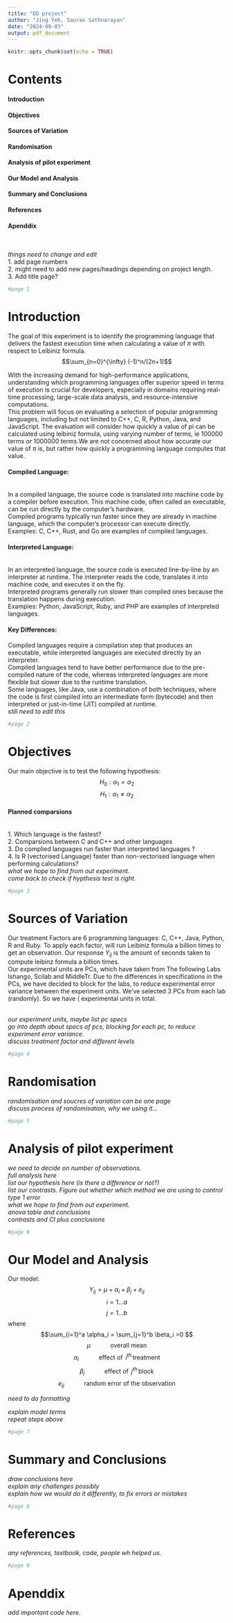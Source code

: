 ---
title: "ED project"
author: "Jing Yeh, Saurav Sathnarayan"
date: "2024-09-03"
output: pdf_document
---

```{r setup, include=FALSE}
knitr::opts_chunk$set(echo = TRUE)
```

# Contents

#### Introduction

#### Objectives

#### Sources of Variation

#### Randomisation

#### Analysis of pilot experiment

#### Our Model and Analysis

#### Summary and Conclusions

#### References

#### Apenddix

\

_things need to change and edit_
\
1. add page numbers
\
2. might need to add new pages/headings depending on project length.
\
3. Add title page?

\newpage



```{r include=FALSE}
#page 1
```

# Introduction

The goal of this experiment is to identify the programming language that delivers the fastest execution time when calculating a value of $\pi$ with respect to Leibiniz formula. $$\sum_{n=0}^{\infty} (-1)^n/(2n+1)$$

With the increasing demand for high-performance applications, understanding which programming languages offer superior speed in terms of execution is crucial for developers, especially in domains requiring real-time processing, large-scale data analysis, and resource-intensive computations.
\
This problem will focus on evaluating a selection of popular programming languages, including but not limited to C++, C, R, Python, Java, and JavaScript. The evaluation will consider how quickly a value of pi can be calculated using leibiniz formula, using varying number of terms, ie 100000 terms or 1000000 terms.We are not concerned about how accurate our value of $\pi$ is, but rather how quickly a programming language computes that value.
\

#### Compiled Language:
\
In a compiled language, the source code is translated into machine code by a compiler before execution. This machine code, often called an executable, can be run directly by the computer's hardware.
\
Compiled programs typically run faster since they are already in machine language, which the computer's processor can execute directly.
\
Examples: C, C++, Rust, and Go are examples of compiled languages.

#### Interpreted Language:
\
In an interpreted language, the source code is executed line-by-line by an interpreter at runtime. The interpreter reads the code, translates it into machine code, and executes it on the fly.
\
Interpreted programs generally run slower than compiled ones because the translation happens during execution.
\
Examples: Python, JavaScript, Ruby, and PHP are examples of interpreted languages.

#### Key Differences:
Compiled languages require a compilation step that produces an executable, while interpreted languages are executed directly by an interpreter.
\
 Compiled languages tend to have better performance due to the pre-compiled nature of the code, whereas interpreted languages are more flexible but slower due to the runtime translation.
\
Some languages, like Java, use a combination of both techniques, where the code is first compiled into an intermediate form (bytecode) and then interpreted or just-in-time (JIT) compiled at runtime.
\
_still need to edit this_


\newpage


```{r include=FALSE}
#page 2
```

# Objectives

Our main objective is to test the following hypothesis: $$H_0 : \alpha_1 = \alpha_2$$ $$H_1 : \alpha_1 \neq \alpha_2$$

#### Planned comparsions
\
1. Which language is the fastest?
\
2. Comparsions between C and C++ and other languages
\
3. Do complied languages run faster than interpreted languages ?
\
4. Is R (vectorised Language) faster than non-vectorised language when performing calculations?
\
_what we hope to find from out experiment._
\
_come back to check if hypthesis test is right._
\newpage




```{r include=FALSE}
#page 3
```

# Sources of Variation


Our treatment Factors are 6 programming languages: C, C++, Java, Python, R and Ruby. To apply each factor, will run Leibiniz formula a billion times to get an observation. Our response $Y_{ij}$ is the amount of seconds taken to compute leibinz formula a billion times.
\
Our experimental units are PCs, which have taken from The following Labs Ishango, Scilab and MiddleTr. Due to the differences in specifications in the PCs, we have decided to block for the labs, to reduce experimental error variance between the experiment units. We've selected 3 PCs from each lab (randomly).  So we have ( experimental units in total. 

\
_our experiment units, maybe list pc specs_
\
_go into depth about specs of pcs, blocking for each pc, to reduce experiment error variance._
\
_discuss treatment factor and different levels_
\newpage




```{r include=FALSE}
#page 4
```

# Randomisation

_randomisation and soucres of variation can be one page_
\
_discuss process of randomisation, why we using it..._

\newpage


```{r include=FALSE}
#page 5
```

# Analysis of pilot experiment

_we need to decide on number of observations._
\
_full analysis here_
\
_list our hypothesis here (is there a difference or not?)_
\
_list our contrasts. Figure out whether which method we are using to control type 1 error_
\
_what we hope to find from out experiment._
\
_anova table and conclusions_
\
_contrasts and CI plus conclusions_

\newpage


```{r include=FALSE}
#page 6
```
# Our Model and Analysis

Our model:
$$Y_{ij} = \mu + \alpha_i + \beta_j+ e_{ij}$$
$$ i = 1 ...a$$
$$ j = 1 ...b$$
where
$$\sum_{i=1}^a \alpha_i = \sum_{j=1}^b \beta_i =0 $$
$$ \mu\hspace{35pt}  \text{overall mean}$$
$$\alpha_i\hspace{35pt} \text{effect of }\, i^{th}\, \text{treatment} $$
$$\beta_j\hspace{35pt} \text{effect of }\, j^{th}\, \text{block} $$
$$e_{ij}\hspace{35pt} \text{random error of the observation} $$



_need to do formatting_
  
_explain model terms_
\
_repeat steps above_


\newpage


```{r include=FALSE}
#page 7
```
# Summary and Conclusions

_draw conclusions here_
\
_explain any challenges possibly_
\
_explain how we would do it differently, to fix errors or mistakes_
\newpage

```{r include=FALSE}
#page 8
```
# References
_any references, textbook, code, people wh helped us._
\newpage

```{r include=FALSE}
#page 9
```
# Apenddix
_add important code here._
